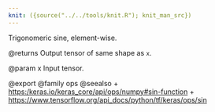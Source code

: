 ```yaml
---
knit: ({source("../../tools/knit.R"); knit_man_src})
---
```

Trigonomeric sine, element-wise.

@returns
    Output tensor of same shape as `x`.

@param x Input tensor.

@export
@family ops
@seealso
+ <https:/keras.io/keras_core/api/ops/numpy#sin-function>
+ <https://www.tensorflow.org/api_docs/python/tf/keras/ops/sin>
